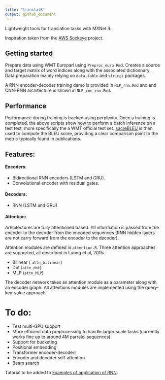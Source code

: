 ```yaml
---
title: "translatR"
output: github_document
---
```



Lightweight tools for translation tasks with MXNet R.

Inspiration taken from the [AWS Sockeye](https://github.com/awslabs/sockeye) project. 

## Getting started

Prepare data using WMT Europarl using `Preproc_euro.Rmd`. Creates a source and target matrix of word indices along with the associated dictionnary. Data preparation mainly relying on `data.table` and `stringi` packages. 

A RNN encoder-decoder training demo is provided in `NLP_rnn.Rmd` and and CNN-RNN architecture is shown in `NLP_cnn_rnn.Rmd`. 


## Performance

Performance during training is tracked using perplexity. Once a training is completed, the above scripts show how to perform a batch inference on a test test, more specifically the a WMT official test set. [sacreBLEU](https://github.com/mjpost/sacreBLEU) is then used to compute the BLEU score, providing a clear comparison point to the metric typically found in publications. 

## Features: 

#### Encoders: 

- Bidirectional RNN encoders (LSTM and GRU). 
- Convolutional encoder with residual gates. 

#### Decoders: 

- RNN (LSTM and GRU)

#### Attention: 

Arhcitectures are fully attentioned based. All information is passed from the encoder to the decoder from the encoded sequences (RNN hidden layers are not carry forward from the encoder to the decoder). 

Attention modules are defined in `attention.R`. Three attention approaches are supported, all described in Luong et al, 2015: 

 - Bilinear (``attn_bilinear`)
 - Dot  (`attn_dot`)
 - MLP (`attn_MLP`)

The decoder network takes an attention module as a parameter along with an encoder graph. All attentions modules are implemented using the query-key-value approach.   

# To do: 

 - Test multi-GPU support
 - More efficient data preprocessing to handle larger scale tasks (currently works fine up to around 4M parralel sequences).
 - Support for bucketing
 - Positional embedding
 - Transformer encoder-decoderr
 - Encoder and decoder self-attention
 - Beam search

Tutorial to be added to [Examples of application of RNN](https://jeremiedb.github.io/mxnet_R_bucketing/index.html). 

